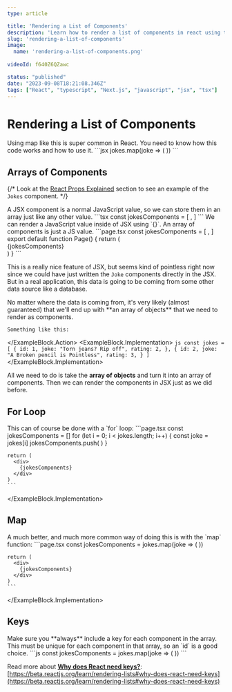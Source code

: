 ```yaml
---
type: article

title: 'Rendering a List of Components'
description: 'Learn how to render a list of components in react using the map function.'
slug: 'rendering-a-list-of-components'
image: 
  name: 'rendering-a-list-of-components.png'
  
videoId: f640Z6QZawc

status: "published"
date: "2023-09-08T18:21:08.346Z"
tags: ["React", "typescript", "Next.js", "javascript", "jsx", "tsx"]
---
```


# Rendering a List of Components

<YouTube videoId="f640Z6QZawc" />

<ExampleBlock columns={1}>
  <ExampleBlock.Action>
    Using map like this is super common in React. You need to know how this code works and how to use it.
  </ExampleBlock.Action>
  <ExampleBlock.Implementation>
    ```jsx
    jokes.map(joke => (
      <Joke key={joke.id} joke={joke.joke} rating={joke.rating} />
    ))
    ```
  </ExampleBlock.Implementation>
</ExampleBlock>


## Arrays of Components

{/* Look at the [React Props Explained](/react-props-explained) section to see an example of the `Jokes` component. */}

<ExampleBlock>
  <ExampleBlock.Action>
    A JSX component is a normal JavaScript value, so we can store them in an array just like any other value.
  </ExampleBlock.Action>
  <ExampleBlock.Implementation>
    ```tsx
    const jokesComponents = [
      <Joke joke={"Torn jeans? Rip off"} rating={2} />,
      <Joke joke={"A Broken pencil is Pointless"} rating={3} />
    ]
    ```
  </ExampleBlock.Implementation>
</ExampleBlock>


<ExampleBlock>
  <ExampleBlock.Action>
    We can render a JavaScript value inside of JSX using `{}`. An array of components is just a JS value.
  </ExampleBlock.Action>
  <ExampleBlock.Implementation>
    ```page.tsx
    const jokesComponents = [
      <Joke joke={"Torn jeans? Rip off"} rating={2} />,
      <Joke joke={"A Broken pencil is Pointless"} rating={3} />
    ]
    export default function Page() {
      return (
        <div>
          {jokesComponents}
        </div>
      )
    }
    ```
  </ExampleBlock.Implementation>
</ExampleBlock>


This is a really nice feature of JSX, but seems kind of pointless right now since we could have just written the `Joke` components directly in the JSX. But in a real application, this data is going to be coming from some other data source like a database. 

<ExampleBlock>
  <ExampleBlock.Action>
    No matter where the data is coming from, it's very likely (almost guaranteed) that we'll end up with **an array of objects** that we need to render as components.

    Something like this:
  </ExampleBlock.Action>
  <ExampleBlock.Implementation>
    ```js
    const jokes = [
      {
        id: 1,
        joke: "Torn jeans? Rip off",
        rating: 2,
      },
      {
        id: 2,
        joke: "A Broken pencil is Pointless",
        rating: 3,
      }
    ]
    ```
  </ExampleBlock.Implementation>
</ExampleBlock>

All we need to do is take the **array of objects** and turn it into an array of components. Then we can render the components in JSX just as we did before. 

## For Loop


<ExampleBlock columns={2}>
  <ExampleBlock.Action>
    This can of course be done with a `for` loop:
  </ExampleBlock.Action>
  <ExampleBlock.Implementation>
    ```page.tsx
    const jokesComponents = []
    for (let i = 0; i < jokes.length; i++) {
      const joke = jokes[i]
      jokesComponents.push(
        <Joke joke={joke.joke} rating={joke.rating} />
      )
    }

    return (
      <div>
        {jokesComponents}
      </div>
    )
    ```
  </ExampleBlock.Implementation>
</ExampleBlock>


## Map

<ExampleBlock columns={2}>
  <ExampleBlock.Action>
    A much better, and much more common way of doing this is with the `map` function:
  </ExampleBlock.Action>
  <ExampleBlock.Implementation>
    ```page.tsx
    const jokesComponents = jokes.map(joke => (
      <Joke joke={joke.joke} rating={joke.rating} />
    ))

    return (
      <div>
        {jokesComponents}
      </div>
    )
    ```
  </ExampleBlock.Implementation>
</ExampleBlock>

## Keys

<ExampleBlock columns={2}>
  <ExampleBlock.Action>
    Make sure you **always** include a key for each component in the array. This must be unique for each component in that array, so an `id` is a good choice.
  </ExampleBlock.Action>
  <ExampleBlock.Implementation>
    ```js
    const jokesComponents = jokes.map(joke => (
      <Joke 
        key={joke.id} 
        joke={joke.joke} 
        rating={joke.rating} 
        />
    ))
    ```
  </ExampleBlock.Implementation>
</ExampleBlock>


Read more about [**Why does React need keys?**](https://beta.reactjs.org/learn/rendering-lists#why-does-react-need-keys): [https://beta.reactjs.org/learn/rendering-lists#why-does-react-need-keys](https://beta.reactjs.org/learn/rendering-lists#why-does-react-need-keys)
